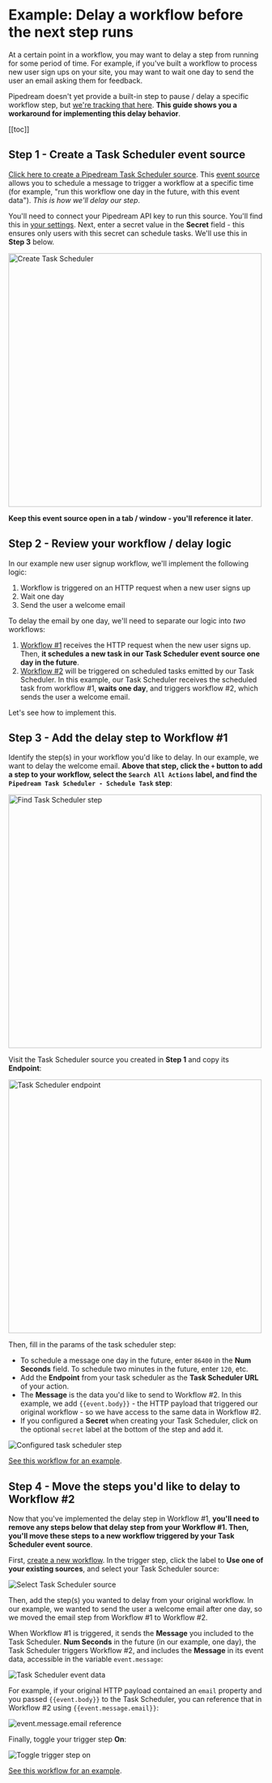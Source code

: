 # Example: Delay a workflow before the next step runs

At a certain point in a workflow, you may want to delay a step from running for some period of time. For example, if you've built a workflow to process new user sign ups on your site, you may want to wait one day to send the user an email asking them for feedback.

Pipedream doesn't yet provide a built-in step to pause / delay a specific workflow step, but [we're tracking that here](https://github.com/PipedreamHQ/pipedream/issues/187). **This guide shows you a workaround for implementing this delay behavior**. 

[[toc]]

## Step 1 - Create a Task Scheduler event source

[Click here to create a Pipedream Task Scheduler source](https://pipedream.com/sources/new?key=pipedream-new-scheduled-tasks). This [event source](/sources/) allows you to schedule a message to trigger a workflow at a specific time (for example, "run this workflow one day in the future, with this event data"). _This is how we'll delay our step_.

You'll need to connect your Pipedream API key to run this source. You'll find this in [your settings](https://pipedream.com/settings/account). Next, enter a secret value in the **Secret** field - this ensures only users with this secret can schedule tasks. We'll use this in **Step 3** below.

<div>
<img alt="Create Task Scheduler" width="500px" src="./images/create-task-scheduler.gif">
</div>

**Keep this event source open in a tab / window - you'll reference it later**.

## Step 2 - Review your workflow / delay logic

In our example new user signup workflow, we'll implement the following logic:

1. Workflow is triggered on an HTTP request when a new user signs up
2. Wait one day
3. Send the user a welcome email

To delay the email by one day, we'll need to separate our logic into _two_ workflows:

1. [Workflow #1](https://pipedream.com/@dylburger/delay-example-workflow-1-receive-http-request-with-user-email-schedule-task-one-day-in-future-p_vQCgj35/edit) receives the HTTP request when the new user signs up. Then, **it schedules a new task in our Task Scheduler event source one day in the future**.
2. [Workflow #2](https://pipedream.com/@dylburger/delay-example-workflow-2-send-email-after-delay-p_RRCzdLR/edit) will be triggered on scheduled tasks emitted by our Task Scheduler. In this example, our Task Scheduler receives the scheduled task from workflow #1, **waits one day**, and triggers workflow #2, which sends the user a welcome email.

Let's see how to implement this.

## Step 3 - Add the delay step to Workflow #1

Identify the step(s) in your workflow you'd like to delay. In our example, we want to delay the welcome email. **Above that step, click the `+` button to add a step to your workflow, select the `Search All Actions` label, and find the `Pipedream Task Scheduler - Schedule Task` step**:

<div>
<img alt="Find Task Scheduler step" width="500px" src="./images/find-task-scheduler-step.gif">
</div>

Visit the Task Scheduler source you created in **Step 1** and copy its **Endpoint**:

<div>
<img alt="Task Scheduler endpoint" width="500px" src="./images/endpoint.png">
</div>

Then, fill in the params of the task scheduler step:

- To schedule a message one day in the future, enter `86400` in the **Num Seconds** field. To schedule two minutes in the future, enter `120`, etc.
- Add the **Endpoint** from your task scheduler as the **Task Scheduler URL** of your action.
- The **Message** is the data you'd like to send to Workflow #2. In this example, we add <code v-pre>{{event.body}}</code> - the HTTP payload that triggered our original workflow - so we have access to the same data in Workflow #2.
- If you configured a **Secret** when creating your Task Scheduler, click on the optional `secret` label at the bottom of the step and add it.

<div>
<img alt="Configured task scheduler step" src="./images/configured-task-scheduler-step.png">
</div>

[See this workflow for an example](https://pipedream.com/@dylburger/delay-example-workflow-1-receive-http-request-with-user-email-schedule-task-one-day-in-future-p_vQCgj35/edit).

## Step 4 - Move the steps you'd like to delay to Workflow #2

Now that you've implemented the delay step in Workflow #1, **you'll need to remove any steps below that delay step from your Workflow #1. Then, you'll move these steps to a new workflow triggered by your Task Scheduler event source**.

First, [create a new workflow](https://pipedream.com/new). In the trigger step, click the label to **Use one of your existing sources**, and select your Task Scheduler source:

<div>
<img alt="Select Task Scheduler source" src="./images/select-task-scheduler-as-trigger.gif">
</div>

Then, add the step(s) you wanted to delay from your original workflow. In our example, we wanted to send the user a welcome email after one day, so we moved the email step from Workflow #1 to Workflow #2.

When Workflow #1 is triggered, it sends the **Message** you included to the Task Scheduler. **Num Seconds** in the future (in our example, one day), the Task Scheduler triggers Workflow #2, and includes the **Message** in its event data, accessible in the variable `event.message`:

<div>
<img alt="Task Scheduler event data" src="./images/task-scheduler-event.png">
</div>

For example, if your original HTTP payload contained an `email` property and you passed <code v-pre>{{event.body}}</code> to the Task Scheduler, you can reference that in Workflow #2 using <code v-pre>{{event.message.email}}</code>:

<div>
<img alt="event.message.email reference" src="./images/task-scheduler-event.png">
</div>

Finally, toggle your trigger step **On**:

<div>
<img alt="Toggle trigger step on" src="./images/toggle-trigger-step-on.gif">
</div>

[See this workflow for an example](https://pipedream.com/@dylburger/delay-example-workflow-2-send-email-after-delay-p_RRCzdLR/edit).

